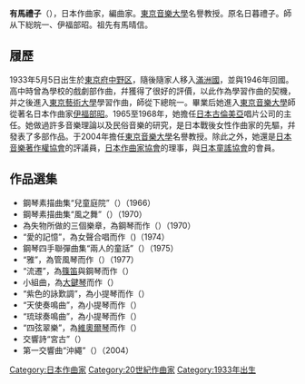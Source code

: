 {{blpunsourced|time=2013-12-27T11:24:47+00:00}}
'''有馬禮子'''（{{bd|1933年|5月5日||}}），日本作曲家，編曲家。[[東京音樂大學|東京音樂大學]]名譽教授。原名日暮禮子。師从下総皖一、伊福部昭。祖先有馬晴信。

== 履歷 ==
1933年5月5日出生於[[東京府|東京府]][[中野区|中野区]]，隨後隨家人移入[[滿洲國|滿洲國]]，並與1946年回國。高中時曾為學校的戲劇部作曲，幷獲得了很好的評價，以此作為學習作曲的契機，并之後進入[[東京藝術大學|東京藝術大學]]學習作曲，師從下總皖一。畢業后她進入[[東京音樂大學|東京音樂大學]]師從著名日本作曲家[[伊福部昭|伊福部昭]]。1965至1968年，她擔任[[日本古倫美亞|日本古倫美亞]]唱片公司的主任。她做過許多音樂理論以及民俗音樂的研究，是日本戰後女性作曲家的先驅，幷發表了多部作品。于2004年擔任[[東京音樂大學|東京音樂大學]]名譽教授。除此之外，她還是[[日本音樂著作權協會|日本音樂著作權協會]]的評議員，[[日本作曲家協會|日本作曲家協會]]的理事，與[[日本童謠協會|日本童謠協會]]的會員。

== 作品選集 ==
*鋼琴素描曲集“兒童庭院”（{{lang|ja|ピアノのためのスケッチ集「子どもの庭」}}）（1966）
*鋼琴素描曲集“風之舞”（{{lang|ja|ピアノのためのスケッチ集「風のダンス」}}）（1970）
*為失物所做的三個樂章，為鋼琴而作（{{lang|ja|失われたものへの三章}}）（1970）
*“愛的記憶”，為女聲合唱而作（{{lang|ja|愛のメモリアル}})（1974）
*鋼琴四手聯彈曲集“兩人的童話”（{{lang|ja|ふたりのメルヘン}}）（1975）
*“雅”，為管風琴而作（{{lang|ja|雅}}）（1977）
*“流遷”，為[[篠笛|篠笛]]與鋼琴而作（{{lang|ja|流遷}}）
*小組曲，為[[大鍵琴|大鍵琴]]而作（{{lang|ja|小組曲}}）
*“紫色的詠歎調”，為小提琴而作（{{lang|ja|紫のアリオーソ}}）
*“天使奏鳴曲”，為小提琴而作（{{lang|ja|天使のソナタ}}）
*“琉球奏鳴曲”，為小提琴而作（{{lang|ja|琉球ソナタ}}）
*“四弦翠樂”，為[[維奧爾琴|維奧爾琴]]而作（{{lang|ja|四弦翠楽}}）
*交響詩“宮古”（{{lang|ja|宮古}}）
*第一交響曲“沖繩”（{{lang|ja|交響曲第1番「沖縄」}}）（2004）




{{DEFAULTSORT:Arima Reiko}}
[[Category:日本作曲家|Category:日本作曲家]]
[[Category:20世紀作曲家|Category:20世紀作曲家]]
[[Category:1933年出生|Category:1933年出生]]